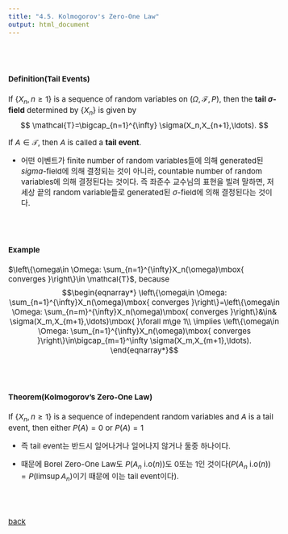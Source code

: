 ---
title: "4.5. Kolmogorov's Zero-One Law"
output: html_document
---

<style type="text/css">
  body, td {
    font-size: 15px;
  }
pre {
  font-size: 15px
}
</style>

<br>
<br>

#### Definition(Tail Events)
If $\{X_n,n\ge 1\}$ is a sequence of random variables on $(\Omega,\mathcal{F},P)$, then the **tail $\sigma$-field** determined by $\{X_n\}$ is given by
$$
\mathcal{T}=\bigcap_{n=1}^{\infty} \sigma(X_n,X_{n+1},\ldots).
$$

If $A\in \mathcal{T}$, then $A$ is called a **tail event**.

   * 어떤 이벤트가 finite number of random variables들에 의해 generated된 $sigma$-field에 의해 결정되는 것이 아니라, countable number of random variables에 의해 결정된다는 것이다. 즉 좌준수 교수님의 표현을 빌려 말하면, 저세상 끝의 random variable들로 generated된 $\sigma$-field에 의해 결정된다는 것이다.
   

<br>
<br>

#### Example
$\left\{\omega\in \Omega: \sum_{n=1}^{\infty}X_n(\omega)\mbox{ converges }\right\}\in \mathcal{T}$, because
$$\begin{eqnarray*}
\left\{\omega\in \Omega: \sum_{n=1}^{\infty}X_n(\omega)\mbox{ converges }\right\}=\left\{\omega\in \Omega: \sum_{n=m}^{\infty}X_n(\omega)\mbox{ converges }\right\}&\in& \sigma(X_m,X_{m+1},\ldots)\mbox{ }\forall m\ge 1\\
\implies \left\{\omega\in \Omega: \sum_{n=1}^{\infty}X_n(\omega)\mbox{ converges }\right\}\in\bigcap_{m=1}^\infty \sigma(X_m,X_{m+1},\ldots).
\end{eqnarray*}$$

<br>
<br>

#### Theorem(Kolmogorov's Zero-One Law)
If $\{X_n,n\ge 1\}$ is a sequence of independent random variables and $A$ is a tail event, then either $P(A)=0$ or $P(A)=1$

   * 즉 tail event는 반드시 일어나거나 일어나지 않거나 둘중 하나이다. 

   * 때문에 Borel Zero-One Law도 $P(A_n \mbox{ }\mbox{ i.o}(n))$도 0또는 1인 것이다$(P(A_n \mbox{ }\mbox{ i.o}(n))=P(\limsup A_n)$이기 때문에 이는 tail event이다$)$.
   
<br>
<br>


[back](../probability1.html)   